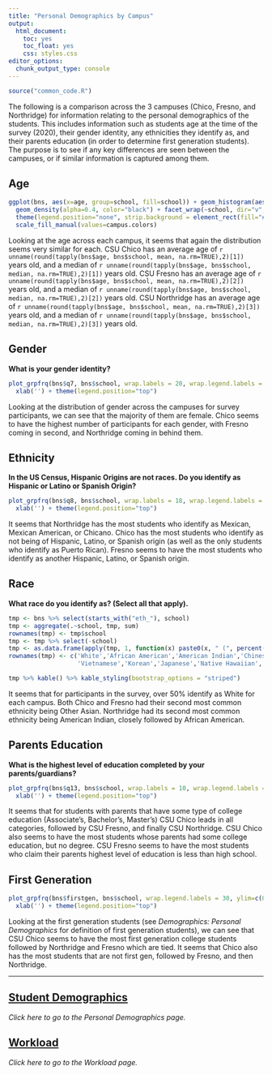 ```yaml
---
title: "Personal Demographics by Campus"
output: 
  html_document: 
    toc: yes
    toc_float: yes
    css: styles.css
editor_options: 
  chunk_output_type: console
---
```


```r
source("common_code.R")
```
The following is a comparison across the 3 campuses (Chico, Fresno, and Northridge) for information relating to the personal demographics of the students. This includes information such as students age at the time of the survey (2020), their gender identity, any ethnicities they identify as, and their parents education (in order to determine first generation students). The purpose is to see if any key differences are seen between the campuses, or if similar information is captured among them.

## Age
```r
ggplot(bns, aes(x=age, group=school, fill=school)) + geom_histogram(aes(y=..density..), color="black", position = "identity")  +
  geom_density(alpha=0.4, color="black") + facet_wrap(~school, dir="v", scales='free') + xlab('Enrolled Units') + ylab("Density") + 
  theme(legend.position="none", strip.background = element_rect(fill="#c7dcf0"), strip.text = element_text(size=11)) +
  scale_fill_manual(values=campus.colors)
```
Looking at the age across each campus, it seems that again the distribution seems very similar for each. CSU Chico has an average age of `r unname(round(tapply(bns$age, bns$school, mean, na.rm=TRUE),2)[1])` years old, and a median of `r unname(round(tapply(bns$age, bns$school, median, na.rm=TRUE),2)[1])` years old. CSU Fresno has an average age of `r unname(round(tapply(bns$age, bns$school, mean, na.rm=TRUE),2)[2])` years old, and a median of `r unname(round(tapply(bns$age, bns$school, median, na.rm=TRUE),2)[2])` years old. CSU Northridge has an average age of `r unname(round(tapply(bns$age, bns$school, mean, na.rm=TRUE),2)[3])` years old, and a median of `r unname(round(tapply(bns$age, bns$school, median, na.rm=TRUE),2)[3])` years old.

## Gender
**What is your gender identity?**
```r
plot_grpfrq(bns$q7, bns$school, wrap.labels = 20, wrap.legend.labels = 30, geom.colors = campus.colors, legend.title = "", show.prc = FALSE) + 
  xlab('') + theme(legend.position="top")
```
Looking at the distribution of gender across the campuses for survey participants, we can see that the majority of them are female. Chico seems to have the highest number of participants for each gender, with Fresno coming in second, and Northridge coming in behind them. 

## Ethnicity
**In the US Census, Hispanic Origins are not races. Do you identify as Hispanic or Latino or Spanish Origin?**
```r
plot_grpfrq(bns$q8, bns$school, wrap.labels = 18, wrap.legend.labels = 30, geom.colors = campus.colors, legend.title = "", show.prc = FALSE) + 
  xlab('') + theme(legend.position="top")
```
It seems that Northridge has the most students who identify as Mexican, Mexican American, or Chicano. Chico has the most students who identify as not being of Hispanic, Latino, or Spanish origin (as well as the only students who identify as Puerto Rican). Fresno seems to have the most students who identify as another Hispanic, Latino, or Spanish origin.  

## Race
**What race do you identify as? (Select all that apply).**
```r
tmp <- bns %>% select(starts_with("eth_"), school)
tmp <- aggregate(.~school, tmp, sum)
rownames(tmp) <- tmp$school
tmp <- tmp %>% select(-school)
tmp <- as.data.frame(apply(tmp, 1, function(x) paste0(x, " (", percent(x/sum(x), accuracy = 0.1), ")")))
rownames(tmp) <- c('White','African American','American Indian','Chinese','Filipino','Asian Indian','Other Asian',
                   'Vietnamese','Korean','Japanese','Native Hawaiian','Samoan','Chamorro','Other Pacific Islander')

tmp %>% kable() %>% kable_styling(bootstrap_options = "striped")
```
It seems that for participants in the survey, over 50% identify as White for each campus. Both Chico and Fresno had their second most common ethnicity being Other Asian. Northridge had its second most common ethnicity being American Indian, closely followed by African American.

## Parents Education
**What is the highest level of education completed by your parents/guardians?**
```r
plot_grpfrq(bns$q13, bns$school, wrap.labels = 10, wrap.legend.labels = 30, geom.colors = campus.colors, legend.title = "", show.prc = FALSE) + 
  xlab('') + theme(legend.position="top")
```
It seems that for students with parents that have some type of college education (Associate's, Bachelor's, Master's) CSU Chico leads in all categories, followed by CSU Fresno, and finally CSU Northridge. CSU Chico also seems to have the most students whose parents had some college education, but no degree. CSU Fresno seems to have the most students who claim their parents highest level of education is less than high school. 

## First Generation
```r
plot_grpfrq(bns$firstgen, bns$school, wrap.legend.labels = 30, ylim=c(0,150), geom.colors = campus.colors, legend.title = "", show.prc = FALSE) + 
  xlab('') + theme(legend.position="top")
```
Looking at the first generation students (see *Demographics: Personal Demographics* for definition of first generation students), we can see that CSU Chico seems to have the most first generation college students followed by Northridge and Fresno which are tied. It seems that Chico also has the most students that are not first gen, followed by Fresno, and then Northridge.


---

## [Student Demographics](Campus_Student_Demo.html)
*Click here to go to the Personal Demographics page.*

## [Workload](Campus_Workload.html)
*Click here to go to the Workload page.*
